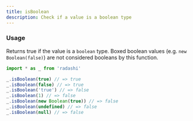 ```yaml
---
title: isBoolean
description: Check if a value is a boolean type
---
```


### Usage

Returns true if the value is a `boolean` type. Boxed boolean values (e.g. `new Boolean(false)`) are not considered booleans by this function.

```ts
import * as _ from 'radashi'

_.isBoolean(true) // => true
_.isBoolean(false) // => true
_.isBoolean('true') // => false
_.isBoolean(1) // => false
_.isBoolean(new Boolean(true)) // => false
_.isBoolean(undefined) // => false
_.isBoolean(null) // => false
```

